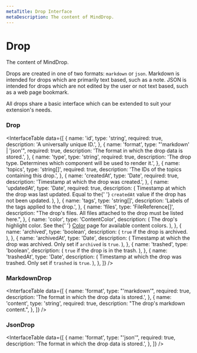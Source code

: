 ```yaml
---
metaTitle: Drop Interface
metaDescription: The content of MindDrop.
---
```


# Drop

<Description>The content of MindDrop.</Description>

Drops are created in one of two formats: `markdown` or `json`. Markdown is intended for drops which are primarily text based, such as a note. JSON is intended for drops which are not edited by the user or not text based, such as a web page bookmark.

All drops share a basic interface which can be extended to suit your extension's needs.

### Drop

<InterfaceTable
  data={[
    {
      name: 'id',
      type: 'string',
      required: true,
      description: 'A universally unique ID.',
    },
    {
      name: 'format',
      type: "'markdown' | 'json'",
      required: true,
      description: 'The format in which the drop data is stored.',
    },
    {
      name: 'type',
      type: 'string',
      required: true,
      description:
        'The drop type. Determines which component will be used to render it.',
    },
    {
      name: 'topics',
      type: 'string[]',
      required: true,
      description: 'The IDs of the topics containing this drop.',
    },
    {
      name: 'createdAt',
      type: 'Date',
      required: true,
      description: 'Timestamp at which the drop was created.',
    },
    {
      name: 'updatedAt',
      type: 'Date',
      required: true,
      description: (
        <span>
          Timestamp at which the drop was last updated. Equal to the{' '}
          <Code>createdAt</Code> value if the drop has not been
          updated.
        </span>
      ),
    },
    {
      name: 'tags',
      type: 'string[]',
      description: 'Labels of the tags applied to the drop.',
    },
    {
      name: 'files',
      type: 'FileReference[]',
      description:
        "The drop's files. All files attached to the drop must be listed here.",
    },
    {
      name: 'color',
      type: 'ContentColor',
      description: (
        <span>
          The drop's highlight color. See the{' '}
          <a href="color#content-colors">Color</a> page for available
          content colors.
        </span>
      ),
    },
    {
      name: 'archived',
      type: 'boolean',
      description: (
        <span>
          <Code>true</Code> if the drop is archived.
        </span>
      ),
    },
    {
      name: 'archivedAt',
      type: 'Date',
      description: (
        <span>
          Timestamp at which the drop was archived. Only set if
          <Code>archived</Code> is <Code>true</Code>.
        </span>
      ),
    },
    {
      name: 'trashed',
      type: 'boolean',
      description: (
        <span>
          <Code>true</Code> if the drop is in the trash.
        </span>
      ),
    },
    {
      name: 'trashedAt',
      type: 'Date',
      description: (
        <span>
          Timestamp at which the drop was trashed. Only set if
          <Code>trashed</Code> is <Code>true</Code>.
        </span>
      ),
    },
  ]}
/>

### MarkdownDrop

<InterfaceTable
  data={[
    {
      name: 'format',
      type: "'markdown'",
      required: true,
      description: 'The format in which the drop data is stored.',
    },
    {
      name: 'content',
      type: 'string',
      required: true,
      description: "The drop's markdown content.",
    },
  ]}
/>

### JsonDrop

<InterfaceTable
  data={[
    {
      name: 'format',
      type: "'json'",
      required: true,
      description: 'The format in which the drop data is stored.',
    },
  ]}
/>
